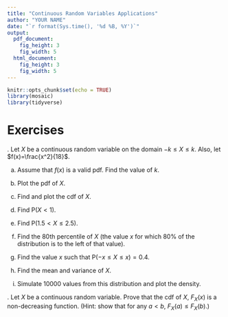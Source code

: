```yaml
---
title: "Continuous Random Variables Applications"
author: "YOUR NAME"
date: "`r format(Sys.time(), '%d %B, %Y')`"
output: 
  pdf_document:
    fig_height: 3
    fig_width: 5
  html_document:
    fig_height: 3
    fig_width: 5
---
```


```r
knitr::opts_chunk$set(echo = TRUE)
library(mosaic)
library(tidyverse)
```


\newcommand{\E}{\mbox{E}}
\newcommand{\Var}{\mbox{Var}}
\newcommand{\Cov}{\mbox{Cov}}
\newcommand{\Prob}{\mbox{P}}
\newcommand{\diff}{\,\mathrm{d}}

# Exercises

\indent 1. Let $X$ be a continuous random variable on the domain $-k \leq X \leq k$. Also, let $f(x)=\frac{x^2}{18}$. 

a. Assume that $f(x)$ is a valid pdf. Find the value of $k$. 

b. Plot the pdf of $X$. 

c. Find and plot the cdf of $X$.


d. Find $\Prob(X<1)$. 


e. Find $\Prob(1.5<X\leq 2.5)$.


f. Find the 80th percentile of $X$ (the value $x$ for which 80% of the distribution is to the left of that value). 


g. Find the value $x$ such that $\Prob(-x \leq X \leq x)=0.4$. 

h. Find the mean and variance of $X$. 

i. Simulate 10000 values from this distribution and plot the density.


\indent 2. Let $X$ be a continuous random variable. Prove that the cdf of $X$, $F_X(x)$ is a non-decreasing function. (Hint: show that for any $a < b$, $F_X(a) \leq F_X(b)$.)

